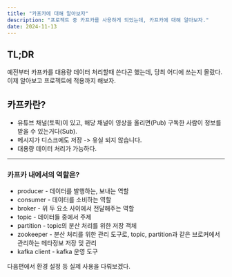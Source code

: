 ```yaml
---
title: "카프카에 대해 알아보자"
description: "프로젝트 중 카프카를 사용하게 되었는데, 카프카에 대해 알아보자."
date: 2024-11-13
---
```


## TL;DR

예전부터 카프카를 대용량 데이터 처리할때 쓴다곤 했는데, 당최 어디에 쓰는지 몰랐다.  
이제 알아보고 프로젝트에 적용까지 해보자.

## 카프카란?

- 유튜브 채널(토픽)이 있고, 해당 채널이 영상을 올리면(Pub) 구독한 사람이 정보를 받을 수 있는거다(Sub).
- 메시지가 디스크에도 저장 -> 유실 되지 않습니다.
- 대용량 데이터 처리가 가능하다.

---

### 카프카 내에서의 역할은?

- producer - 데이터를 발행하는, 보내는 역할
- consumer - 데이터를 소비하는 역할
- broker - 위 두 요소 사이에서 전달해주는 역할
- topic - 데이터들 중에서 주제
- partition - topic의 분산 처리를 위한 저장 객체
- zookeeper - 분산 처리를 위한 관리 도구로, topic, partition과 같은 브로커에서 관리하는 메타정보 저장 및 관리
- kafka client - kafka 운영 도구

다음편에서 환경 설정 등 실제 사용을 다뤄보겠다.